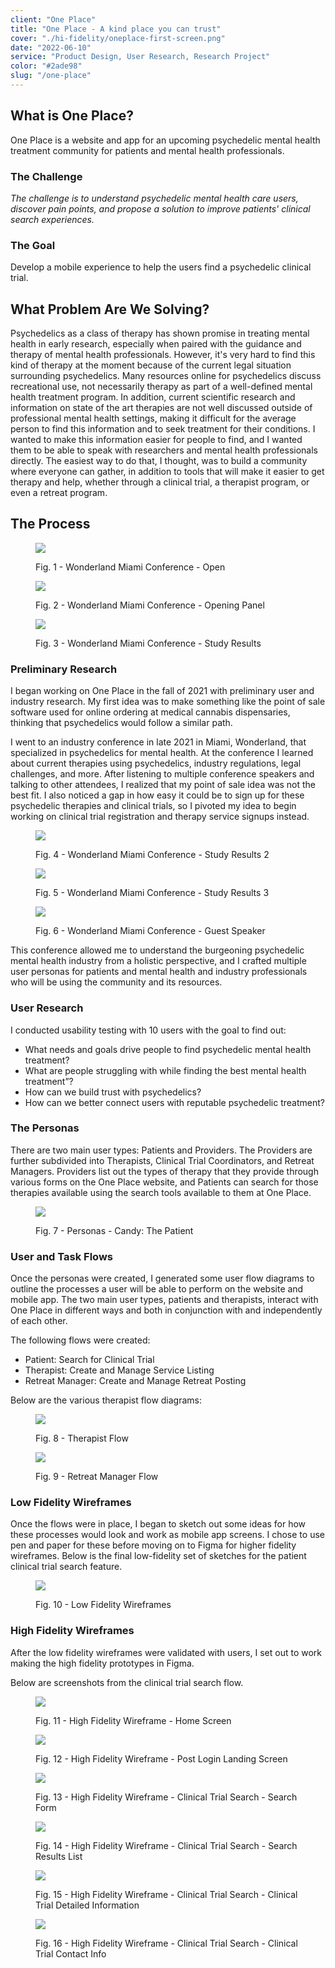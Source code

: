 ```yaml
---
client: "One Place"
title: "One Place - A kind place you can trust"
cover: "./hi-fidelity/oneplace-first-screen.png"
date: "2022-06-10"
service: "Product Design, User Research, Research Project"
color: "#2ade98"
slug: "/one-place"
---
```



## What is One Place?

One Place is a website and app for an upcoming psychedelic mental health treatment community 
for patients and mental health professionals. 

### The Challenge

_The challenge is to understand psychedelic mental health care users, discover pain points, and propose a solution to improve patients' clinical search experiences._

### The Goal
Develop a mobile experience to help the users find a psychedelic clinical trial.

## What Problem Are We Solving?

Psychedelics as a class of therapy has shown promise in treating mental health in early research,
especially when paired with the guidance and therapy of mental health professionals. However, it's
very hard to find this kind of therapy at the moment because of the current legal situation 
surrounding psychedelics. Many resources online for psychedelics discuss recreational use, not necessarily
therapy as part of a well-defined mental health treatment program. In addition, current scientific research 
and information on state of the art therapies are not well discussed outside of professional mental health 
settings, making it difficult for the average person to find this information and to seek treatment for 
their conditions. I wanted to make this information easier for people to find, and I wanted them to be able 
to speak with researchers and mental health professionals directly. The easiest way to do that, I thought, was 
to build a community where everyone can gather, in addition to tools that will make it easier to get therapy 
and help, whether through a clinical trial, a therapist program, or even a retreat program.

## The Process

<div className="figures">
<figure>

![](./wonder/wonderland-1-open.jpeg)

<figcaption>Fig. 1 - Wonderland Miami Conference - Open</figcaption>
</figure>

<figure>

![](./wonder/wonderland-mental-states.jpeg)

<figcaption>Fig. 2 - Wonderland Miami Conference - Opening Panel</figcaption>
</figure>

<figure>

![](./wonder/wonderland-pvse.jpeg)

<figcaption>Fig. 3 - Wonderland Miami Conference - Study Results</figcaption>
</figure>
</div>

### Preliminary Research

I began working on One Place in the fall of 2021 with preliminary user and industry research. 
My first idea was to make something like the point of sale software used for online ordering at 
medical cannabis dispensaries, thinking that psychedelics would follow a similar path.

I went to an industry conference in late 2021 in Miami, Wonderland, that specialized in psychedelics for mental health.
At the conference I learned about current therapies using psychedelics, industry regulations, legal challenges, and more. After 
listening to multiple conference speakers and talking to other attendees, I realized that my point of sale idea was not the best fit.
I also noticed a gap in how easy it could be to sign up for these psychedelic therapies and clinical trials, so I pivoted my idea to begin
working on clinical trial registration and therapy service signups instead.

<div className="figures">
<figure>

![](./wonder/wonderland-serotonin.jpeg)

<figcaption>Fig. 4 - Wonderland Miami Conference - Study Results 2</figcaption>
</figure>

<figure>

![](./wonder/wonderland-ssri.jpeg)

<figcaption>Fig. 5 - Wonderland Miami Conference - Study Results 3</figcaption>
</figure>

<figure>

![](./wonder/wonderland-shama.jpeg)

<figcaption>Fig. 6 - Wonderland Miami Conference - Guest Speaker</figcaption>
</figure>
</div>

This conference allowed me to understand the burgeoning psychedelic mental health industry from a holistic
perspective, and I crafted multiple user personas for patients and mental health and industry professionals
who will be using the community and its resources.

### User Research

I conducted usability testing with 10 users with the goal to find out:
- What needs and goals drive people to find psychedelic mental health treatment?
- What are people struggling with while finding the best mental health treatment”?
- How can we build trust with  psychedelics?
- How can we better connect users with reputable psychedelic treatment?

### The Personas

There are two main user types: Patients and Providers. The Providers are further subdivided into Therapists, 
Clinical Trial Coordinators, and Retreat Managers. Providers list out the types of therapy that they provide 
through various forms on the One Place website, and Patients can search for those therapies available using 
the search tools available to them at One Place.

<figure>

![](./candy-oneplace-persona.png)

<figcaption>Fig. 7 - Personas - Candy: The Patient</figcaption>
</figure>

### User and Task Flows

Once the personas were created, I generated some user flow diagrams to outline the processes a user
will be able to perform on the website and mobile app. The two main user types, patients and therapists,
interact with One Place in different ways and both in conjunction with and independently of each other.

The following flows were created:
- Patient: Search for Clinical Trial
- Therapist: Create and Manage Service Listing
- Retreat Manager: Create and Manage Retreat Posting

Below are the various therapist flow diagrams:
<figure>

![](./flowcharts/oneplace-therapist-posting-flow.png)
<figcaption>Fig. 8 - Therapist Flow</figcaption>
</figure>

<figure>

![](./flowcharts/oneplace-retreat-manager-posting-flow.png)

<figcaption>Fig. 9 - Retreat Manager Flow</figcaption>
</figure>

### Low Fidelity Wireframes

Once the flows were in place, I began to sketch out some ideas for how these processes would look and work
as mobile app screens. I chose to use pen and paper for these before moving on to Figma for higher fidelity 
wireframes. Below is the final low-fidelity set of sketches for the patient clinical trial search feature.

<figure>

![](./lofi.jpg)

<figcaption>Fig. 10 - Low Fidelity Wireframes</figcaption>
</figure>

### High Fidelity Wireframes

After the low fidelity wireframes were validated with users, I set out to work making the high fidelity prototypes in Figma.

Below are screenshots from the clinical trial search flow.

<div className="figures">
<figure>

![](./hi-fidelity/oneplace-first-screen.png)

<figcaption>Fig. 11 - High Fidelity Wireframe - Home Screen</figcaption>
</figure>

<figure>

![](./hi-fidelity/oneplace-landing-screen.png)

<figcaption>Fig. 12 - High Fidelity Wireframe - Post Login Landing Screen</figcaption>
</figure>

<figure>

![](./hi-fidelity/clinical-trial-search-form.png)

<figcaption>Fig. 13 - High Fidelity Wireframe - Clinical Trial Search - Search Form</figcaption>
</figure>

<figure>

![](./hi-fidelity/oneplace-search-list.png)

<figcaption>Fig. 14 - High Fidelity Wireframe - Clinical Trial Search - Search Results List</figcaption>
</figure>

<figure>

![](./hi-fidelity/clinical-trial-detail.png)

<figcaption>Fig. 15 - High Fidelity Wireframe - Clinical Trial Search - Clinical Trial Detailed Information</figcaption>
</figure>

<figure>

![](./hi-fidelity/clinical-trial-contact.png)

<figcaption>Fig. 16 - High Fidelity Wireframe - Clinical Trial Search - Clinical Trial Contact Info</figcaption>
</figure>
</div>